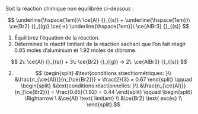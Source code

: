 ::: {.Exercise data-latex=""}

Soit la réaction chimique non équilibrée ci-dessous :

$$ \underline{\hspace{1em}}\ \ce{Al} {}_{(s)} +  \underline{\hspace{1em}}\ \ce{Br2} {}_{(g)} \ce{->}  \underline{\hspace{1em}}\ \ce{AlBr3} {}_{(s)} $$

1. Équilibrez l'équation de la réaction.
2. Déterminez le réactif limitant de la réaction sachant que l'on fait réagir 0.85 moles d'aluminium et 1.92 moles de dibrome.

\vspace{\stretch{1}}

:::

::: {.Answer data-latex=""}

$$ 2\: \ce{Al} {}_{(s)} + 3\: \ce{Br2} {}_{(g)} -> 2\: \ce{AlBr3} {}_{(s)} $$

2. $$ \begin{split}
  		&\text{conditions stœchiométriques: }\\
  		&\frac{n_{\ce{Al}}}{n_{\ce{Br2}}} = \frac{2}{3} = 0.67
  	\end{split}
  	\qquad
  	\begin{split}
  		&\text{conditions réactionnelles: }\\
  		&\frac{n_{\ce{Al}}}{n_{\ce{Br2}}} = \frac{0.85}{1.92} = 0.44
  	\end{split}
    \qquad
  	\begin{split}
  		\Rightarrow \ &\ce{Al} \text{ limitant} \\
  		&\ce{Br2} \text{ excès} \\
  	\end{split} $$

:::
